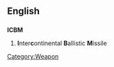 ==English==
==={{initialism}}===
'''ICBM'''

# '''I'''nter'''c'''ontinental '''B'''allistic '''M'''issile
{{Wikipedia}}
[[Category:Weapon]]